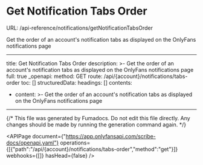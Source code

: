 # Get Notification Tabs Order
URL: /api-reference/notifications/getNotificationTabsOrder

Get the order of an account's notification tabs as displayed on the OnlyFans notifications page

***

title: Get Notification Tabs Order
description: >-
Get the order of an account's notification tabs as displayed on the OnlyFans
notifications page
full: true
_openapi:
method: GET
route: /api/{account}/notifications/tabs-order
toc: []
structuredData:
headings: []
contents:

* content: >-
  Get the order of an account's notification tabs as displayed on the
  OnlyFans notifications page

***

{/* This file was generated by Fumadocs. Do not edit this file directly. Any changes should be made by running the generation command again. */}

<APIPage document={"https://app.onlyfansapi.com/scribe-docs/openapi.yaml"} operations={[{"path":"/api/{account}/notifications/tabs-order","method":"get"}]} webhooks={[]} hasHead={false} />
